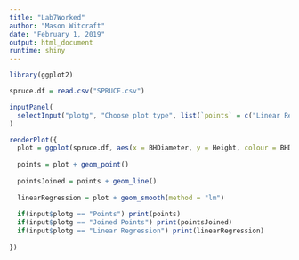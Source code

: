 ```yaml
---
title: "Lab7Worked"
author: "Mason Witcraft"
date: "February 1, 2019"
output: html_document
runtime: shiny
---
```


```r
library(ggplot2)

spruce.df = read.csv("SPRUCE.csv")

inputPanel(
  selectInput("plotg", "Choose plot type", list(`points` = c("Linear Regression", "Points", "Joined Points")))
)

renderPlot({
  plot = ggplot(spruce.df, aes(x = BHDiameter, y = Height, colour = BHDiameter))
  
  points = plot + geom_point() 
  
  pointsJoined = points + geom_line() 
  
  linearRegression = plot + geom_smooth(method = "lm")
  
  if(input$plotg == "Points") print(points) 
  if(input$plotg == "Joined Points") print(pointsJoined)
  if(input$plotg == "Linear Regression") print(linearRegression)
   
})


```


